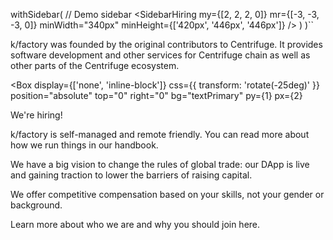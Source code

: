 
  withSidebar(
    // Demo sidebar
    <SidebarHiring my={[2, 2, 2, 0]} mr={[-3, -3, -3, 0]} minWidth="340px" minHeight={['420px', '446px', '446px']} />
  )
)``

<!-- Hero-->

<Scene perspective="800px" height="500px">
  <SpinningText
    fontSize={['1.4rem', '1.8rem', '2.4rem']}
    rotateX={-15}
    rotateZ={-15}
    text="    OUR MISSION IS TO BUILD & SUPPORT A FINANCIAL ECOSYSTEM ON THE CENTRIFUGE PROTOCOL"
  />
</Scene>

<!-- Section -->

<Section heading="About">

k/factory was founded by the original contributors to Centrifuge. It provides software development and other services for Centrifuge chain as well as other parts of the Centrifuge ecosystem.

</Section>

<!-- Section -->

<Section heading="Work with us" position="relative">

<Box
  display={['none', 'inline-block']}
  css={{ transform: 'rotate(-25deg)' }}
  position="absolute"
  top="0"
  right="0"
  bg="textPrimary"
  py={1}
  px={2}
>
  <Link href="mailto:work@k-f.co" variant="heading3" whiteSpace="nowrap" color="backgroundPrimary">
    We're hiring!
  </Link>
</Box>

k/factory is self-managed and remote friendly. You can read more about how we run things in our handbook.

We have a big vision to change the rules of global trade: our DApp is live and gaining traction to lower the barriers of raising capital.

We offer competitive compensation based on your skills, not your gender or background.

Learn more about who we are and why you should join here.

</Section>
